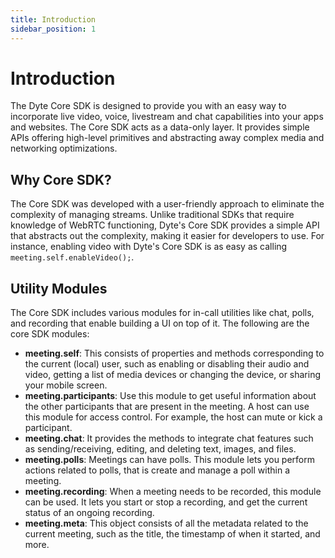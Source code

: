 ```yaml
---
title: Introduction
sidebar_position: 1
---
```



# Introduction

The Dyte Core SDK is designed to provide you with an easy way to incorporate live video, voice, livestream and chat capabilities into your apps and websites. The Core SDK acts as a data-only layer. It provides simple APIs offering high-level primitives and abstracting away complex media and networking optimizations.

## Why Core SDK?

The Core SDK was developed with a user-friendly approach to eliminate the complexity of managing streams. Unlike traditional SDKs that require knowledge of WebRTC functioning, Dyte's Core SDK provides a simple API that abstracts out the complexity, making it easier for developers to use. For instance, enabling video with Dyte's Core SDK is as easy as calling `meeting.self.enableVideo();`.

## Utility Modules

The Core SDK includes various modules for in-call utilities like chat, polls, and recording that enable building a UI on top of it. The following are the core SDK modules:

- **meeting.self**: This consists of properties and methods corresponding to the current (local) user, such as enabling or disabling their audio and video, getting a list of media devices or changing the device, or sharing your mobile screen.
- **meeting.participants**: Use this module to get useful information about the other participants that are present in the meeting. A host can use this module for access control. For example, the host can mute or kick a participant.
- **meeting.chat**: It provides the methods to integrate chat features such as sending/receiving, editing, and deleting text, images, and files.
- **meeting.polls**: Meetings can have polls. This module lets you perform actions related to polls, that is create and manage a poll within a meeting.
- **meeting.recording**: When a meeting needs to be recorded, this module can be used. It lets you start or stop a recording, and get the current status of an ongoing recording.
- **meeting.meta**: This object consists of all the metadata related to the current meeting, such as the title, the timestamp of when it started, and more.

<head>
  <title>Web Core Introduction</title>
</head>
